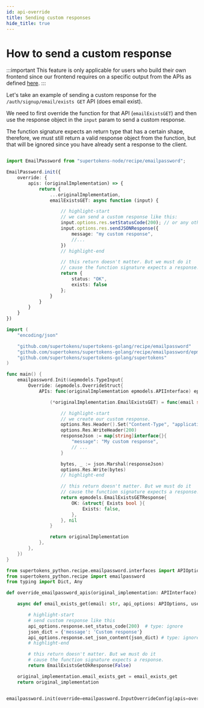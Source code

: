 ```yaml
---
id: api-override
title: Sending custom responses
hide_title: true
---
```



# How to send a custom response

:::important
This feature is only applicable for users who build their own frontend since our frontend requires on a specific output from the APIs as defined [here](https://supertokens.com/docs/fdi).
:::

Let's take an example of sending a custom response for the `/auth/signup/email/exists GET` API (does email exist).

We need to first override the function for that API (`emailExistsGET`) and then use the response object in the `input` param to send a custom response.

The function signature expects an return type that has a certain shape, therefore, we must still return a valid response object from the function, but that will be ignored since you have already sent a response to the client.

<BackendSDKTabs>
<TabItem value="nodejs">

```ts

import EmailPassword from "supertokens-node/recipe/emailpassword";

EmailPassword.init({
    override: {
        apis: (originalImplementation) => {
            return {
                ...originalImplementation,
                emailExistsGET: async function (input) {

                    // highlight-start
                    // we can send a custom response like this:
                    input.options.res.setStatusCode(200); // or any other status code
                    input.options.res.sendJSONResponse({
                        message: "my custom response",
                        //...
                    })
                    // highlight-end

                    // this return doesn't matter. But we must do it
                    // cause the function signature expects a response.
                    return {
                        status: "OK",
                        exists: false
                    };
                }
            }
        }
    }
})
```

</TabItem>
<TabItem value="go">

```go
import (
	"encoding/json"

	"github.com/supertokens/supertokens-golang/recipe/emailpassword"
	"github.com/supertokens/supertokens-golang/recipe/emailpassword/epmodels"
	"github.com/supertokens/supertokens-golang/supertokens"
)

func main() {
	emailpassword.Init(&epmodels.TypeInput{
		Override: &epmodels.OverrideStruct{
			APIs: func(originalImplementation epmodels.APIInterface) epmodels.APIInterface {

				(*originalImplementation.EmailExistsGET) = func(email string, options epmodels.APIOptions, userContext supertokens.UserContext) (epmodels.EmailExistsGETResponse, error) {

					// highlight-start
					// we create our custom response.
					options.Res.Header().Set("Content-Type", "application/json; charset=utf-8")
					options.Res.WriteHeader(200)
					responseJson := map[string]interface{}{
						"message": "My custom response",
						// ...
					}

					bytes, _ := json.Marshal(responseJson)
					options.Res.Write(bytes)
					// highlight-end

					// this return doesn't matter. But we must do it
					// cause the function signature expects a response.
					return epmodels.EmailExistsGETResponse{
						OK: &struct{ Exists bool }{
							Exists: false,
						},
					}, nil
				}

				return originalImplementation
			},
		},
	})
}
```

</TabItem>
<TabItem value="python">

```python
from supertokens_python.recipe.emailpassword.interfaces import APIOptions, EmailExistsGetOkResponse, APIInterface
from supertokens_python.recipe import emailpassword
from typing import Dict, Any

def override_emailpassword_apis(original_implementation: APIInterface):

    async def email_exists_get(email: str, api_options: APIOptions, user_context: Dict[str, Any]):

        # highlight-start
        # send custom response like this
        api_options.response.set_status_code(200)  # type: ignore
        json_dict = {'message': 'Custom response'}
        api_options.response.set_json_content(json_dict) # type: ignore
        # highlight-end

        # this return doesn't matter. But we must do it
        # cause the function signature expects a response.
        return EmailExistsGetOkResponse(False)

    original_implementation.email_exists_get = email_exists_get
    return original_implementation


emailpassword.init(override=emailpassword.InputOverrideConfig(apis=override_emailpassword_apis))
```

</TabItem>
</BackendSDKTabs>